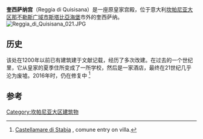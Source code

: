 '''奎西萨纳宫'''（Reggia di Quisisana）是一座原皇家宫殿，位于意大利[[坎帕尼亚大区|坎帕尼亚大区]][[那不勒斯广域市|那不勒斯广域市]][[斯塔比亞海堡|斯塔比亞海堡]]市外的奎西萨纳。
[[File:Reggia_di_Quisisana_021.JPG|thumb]]
==历史==
该处在1200年以前已有建筑建于文献记载，经历了多次改建。在过去的一个世纪里，它从皇家的夏季住所变成了一所学校，然后是一家酒店，最终在21世纪几乎沦为废墟。2016年时，仍在修复中 
<ref>[http://www.comune.castellammare-di-stabia.napoli.it/index.php?option=com_content&view=article&id=458:reggia-quisisana&catid=68:castello-reggia-palazzi-e-monumenti Castellamare di Stabia] {{Wayback|url=http://www.comune.castellammare-di-stabia.napoli.it/index.php?option=com_content&view=article&id=458:reggia-quisisana&catid=68:castello-reggia-palazzi-e-monumenti |date=20201126100903 }}, comune entry on villa.</ref>

==参考==
{{reflist}}
{{coord|40.6849|N|14.4886|E|source:wikidata|display=title}}
{{波旁王朝两西西里王宫}}
[[Category:坎帕尼亚大区建筑物|Category:坎帕尼亚大区建筑物]]